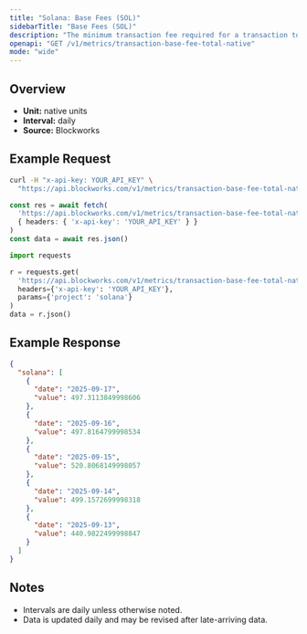 ```yaml
---
title: "Solana: Base Fees (SOL)"
sidebarTitle: "Base Fees (SOL)"
description: "The minimum transaction fee required for a transaction to be included in a block"
openapi: "GET /v1/metrics/transaction-base-fee-total-native"
mode: "wide"
---
```


## Overview

- **Unit:** native units
- **Interval:** daily
- **Source:** Blockworks

## Example Request

<CodeGroup>

```bash cURL
curl -H "x-api-key: YOUR_API_KEY" \
  "https://api.blockworks.com/v1/metrics/transaction-base-fee-total-native?project=solana"
```

```typescript TypeScript
const res = await fetch(
  'https://api.blockworks.com/v1/metrics/transaction-base-fee-total-native?project=solana',
  { headers: { 'x-api-key': 'YOUR_API_KEY' } }
)
const data = await res.json()
```

```python Python
import requests

r = requests.get(
  'https://api.blockworks.com/v1/metrics/transaction-base-fee-total-native',
  headers={'x-api-key': 'YOUR_API_KEY'},
  params={'project': 'solana'}
)
data = r.json()
```

</CodeGroup>

## Example Response

```json
{
  "solana": [
    {
      "date": "2025-09-17",
      "value": 497.3113849998606
    },
    {
      "date": "2025-09-16",
      "value": 497.8164799998534
    },
    {
      "date": "2025-09-15",
      "value": 520.8068149998057
    },
    {
      "date": "2025-09-14",
      "value": 499.1572699998318
    },
    {
      "date": "2025-09-13",
      "value": 440.9822499998847
    }
  ]
}
```

## Notes
- Intervals are daily unless otherwise noted.
- Data is updated daily and may be revised after late-arriving data.
